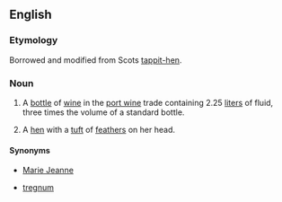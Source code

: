 ==English==
===Etymology===
Borrowed and modified from Scots [[tappit-hen]].

===Noun===
{{en-noun|head=[[tappit]] [[hen]]}}
# {{context|rare}} A [[bottle]] of [[wine]] in the [[port wine]] trade containing 2.25 [[liter]]s of fluid, three times the volume of a standard bottle.
# {{context|Scotland}} A [[hen]] with a [[tuft]] of [[feather]]s on her head.
#: {{rfquotek|Jamieson}}

====Synonyms====
* {{sense|bottle}} [[Marie Jeanne]]
* {{sense|bottle}} [[tregnum]]